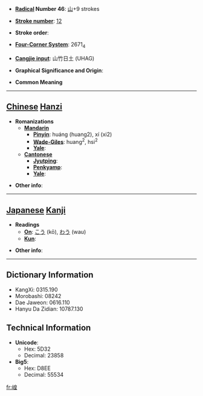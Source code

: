 * '''[[Wiktionary:Chinese radical index| Radical]] Number 46''': [[Wiktionary:Chinese radical index 山|山]]+9 strokes

* '''[[Wiktionary:Chinese total strokes index|Stroke number]]''': [[Wiktionary:Chinese total strokes index 12|12]]

* '''Stroke order''': 

* '''[[Wiktionary:Chinese four corner index|Four-Corner System]]''': 2671<sub>4</sub>

* '''[[Wiktionary:Chinese Cangjie index|Cangjie input]]''': 山竹日土 (UHAG)

* '''Graphical Significance and Origin''': 

* '''Common Meaning'''

----

== [[Chinese]] [[Hanzi]] ==

* '''Romanizations'''
** '''[[Mandarin]]'''
*** '''[[Pinyin]]''': huáng (huang2), xí (xi2)
*** '''[[Wade-Giles]]''': huang<sup>2</sup>, hsi<sup>2</sup>
*** '''[[Yale]]''': 
** '''[[Cantonese]]'''
*** '''[[Jyutping]]''':
*** '''[[Penkyamp]]''': 
*** '''[[Yale]]''': 

* '''Other info''': 

----

== [[Japanese]] [[Kanji]] ==

* '''Readings'''
** '''[[On]]''': [[こう]] (kō), [[わう]] (wau)
** '''[[Kun]]''': 

* '''Other info''':  

----

== Dictionary Information ==

* KangXi: 0315.190
* Morobashi: 08242
* Dae Jaweon: 0616.110
* Hanyu Da Zidian: 10787.130

== Technical Information ==

* '''Unicode''':
** Hex: 5D32
** Decimal: 23858
* '''Big5''':
** Hex: D8EE
** Decimal: 55534

[[fr:崲]]